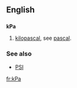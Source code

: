 ==English==

==={{Abbreviation}}===
'''kPa'''
# [[kilopascal]], see [[pascal]].

===See also===
*[[PSI]]

[[fr:kPa]]